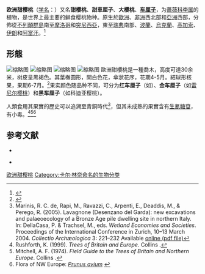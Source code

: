{{speciesbox
| status = LC
| status_system = IUCN3.1
| status_ref = <ref name="iucn2022-02-08">{{cite iucn |author=Rivers, M.C. |date=2017 |title=''Prunus avium'' |volume=2017 |page=e.T172064A50673544 |doi=10.2305/IUCN.UK.2017-3.RLTS.T172064A50673544.en |access-date=2022-02-08}}</ref>
| image = Prunus avium fruit.jpg
| image_width = 240px
| image_caption = 甜櫻桃的葉片和果實
|range_map = Prunus avium range.svg
|range_map_caption = 分佈圖
| display_parents = 2
| genus = Prunus
| parent = Prunus sect. Cerasus
| species = avium
| authority  = [[Carl_Linnaeus|L.]]
| range_map_caption = 分布图
| synonyms=
  {{Collapsible list |{{Plainlist | style = margin-left: 1em; text-indent: -1em; |
*''Cerasus anglica'' <small>Poit. & Turpin</small>
*''Cerasus arduennensis'' <small>Callay</small>
*''Cerasus avicularis'' <small>Dulac</small>
*''Cerasus avium'' <small>(L.) Moench</small>
*''Cerasus avium'' var. ''albida'' <small>(Ehrh.) Soó</small>
*''Cerasus avium'' var. ''duracina'' <small>(L.) Lej. & Courtois</small>
*''Cerasus avium'' convar. ''duracina'' <small>(L.) Holub</small>
*''Cerasus avium'' convar. ''juliana'' <small>(L.) Holub</small>
*''Cerasus avium'' var. ''juliana'' <small>(L.) Lej. & Courtois</small>
*''Cerasus avium'' var. ''sylvestris-rubra'' <small>Lej. & Courtois</small>
*''Cerasus dulcis'' <small>P.Gaertn., B.Mey. & Scherb.</small>
*''Cerasus duracina'' <small>(L.) DC.</small>
*''Cerasus nigra'' <small>Mill.</small>
*''Cerasus nigricans'' <small>(Ehrh.) Borkh.</small>
*''Cerasus pallida'' <small>(Ser.) M.Roem.</small>
*''Cerasus regalis'' <small>Poit. & Turpin</small>
*''Cerasus varia'' <small>(Ehrh.) Borkh.</small>
*''Druparia avium'' <small>(L.) Clairv.</small>
*''Prunus avium'' subsp. ''juliana'' <small>(L.) Schübl. & G.Martens</small>
*''Prunus avium'' f. ''nigricans'' <small>(Ehrh.) P.D.Sell</small>
*''Prunus avium'' var. ''silvestris'' <small>Kirschl.</small>
*''Prunus avium'' f. ''silvestris'' <small>(Kirschl.) P.D.Sell</small>
*''Prunus cerasus'' var. ''actiana'' <small>L.</small>
*''Prunus cerasus'' var. ''avium'' <small>L.</small>
*''Prunus cerasus'' var. ''bigarella'' <small>L.</small>
*''Prunus cerasus'' var. ''dulcis'' <small>L.</small>
*''Prunus cerasus'' var. ''duracina'' <small>L.</small>
*''Prunus cerasus'' var. ''juliana'' <small>L.</small>
*''Prunus duracina'' <small>(L.) Sweet</small>
*''Prunus juliana'' <small>(L.) Rchb.</small>
*''Prunus nigricans'' <small>Ehrh.</small>
*''Prunus varia'' <small>Ehrh.</small>
    }}
  }}
| synonyms_ref = <ref name=":0" />
}}

'''欧洲甜樱桃'''（[[学名|学名]]：{{lang|la|''Prunus avium''}}）又名'''甜櫻桃'''、'''甜車厘子'''、'''大樱桃'''、'''[[车厘子|车厘子]]'''，为[[蔷薇科|蔷薇科]][[李属|李属]]的植物，是世界上最主要的鲜食樱桃物种。原生於[[歐洲|歐洲]]、[[非洲|非洲]]西北部和[[亞洲|亞洲]]西部，分佈從[[不列顛群島|不列顛群島]]南至[[摩洛哥|摩洛哥]]和[[突尼西亞|突尼西亞]]，東至[[瑞典|瑞典]]南部、[[波蘭|波蘭]]、[[烏克蘭|烏克蘭]]、[[高加索|高加索]]、[[伊朗|伊朗]]和[[阿富汗|阿富汗]]。<ref name=":0">{{Cite web|title=''Prunus avium'' (L.) L.|url=http://powo.science.kew.org/taxon/urn:lsid:ipni.org:names:30093848-2|accessdate=2021-01-20|author=|date=|format=|work=Plants of the World Online|publisher=Kew Science|language=en|archive-date=2019-04-26|archive-url=https://web.archive.org/web/20190426193903/http://powo.science.kew.org/taxon/urn:lsid:ipni.org:names:30093848-2|dead-url=no}}</ref>

==形態==
[[File:Kirschblueten-2011-ffm-075.jpg|缩略图]]
[[File:Italienische_Süßkirschen.JPG|缩略图]]
[[File:Bigarreau_Napoleon_kersen_(Rouaan,_spekkersen).jpg|缩略图]]
[[File:KordiaCherryP1050912.jpg|缩略图]]
歐洲甜櫻桃是一種喬木，高度可達30余米，树皮呈黑褐色。其葉椭圆形，開白色花，傘狀花序，花期4-5月。結球形核果，果期6-7月。<ref>{{cite web|url=http://www.pollinator.ca/bestpractices/cherries.html|title=Sweet cherries|work=pollinator.ca|access-date=2018-05-18|archive-url=https://web.archive.org/web/20180530201159/http://www.pollinator.ca/bestpractices/cherries.html|archive-date=2018-05-30|dead-url=yes}}</ref>果实颜色随品种不同，可分为'''红车厘子'''（如{{le|甜心樱桃|Sweetheart cherry}}）、'''金车厘子'''（如[[雷尼尔樱桃|雷尼尔樱桃]]）和'''黑车厘子'''（如科迪亚樱桃）。

人類食用其果實的歷史可以追溯至青銅時代<ref>Marinis, R. C. de, Rapi, M., Ravazzi, C., Arpenti, E., Deaddis, M., & Perego, R. (2005). Lavagnone (Desenzano del Garda): new excavations and palaeoecology of a Bronze Age pile dwelling site in northern Italy. In: DellaCasa, P. & Trachsel, M., eds. ''Wetland Economies and Societies''. Proceedings of the International Conference in Zurich, 10–13 March 2004. ''Collectio Archæologica'' 3: 221–232 Available [https://web.archive.org/web/20110720081618/http://www.disat.unimib.it/Palinologia/download/Lavagnone%20De%20Marinis%20et%20al.pdf online (pdf file)]</ref>，但其未成熟的果實含有[[生氰糖苷|生氰糖苷]]，有小毒。<ref name=rushforth>Rushforth, K. (1999). ''Trees of Britain and Europe''. Collins {{ISBN|0-00-220013-9}}.</ref><ref name=mitchell>Mitchell, A. F. (1974). ''Field Guide to the Trees of Britain and Northern Europe''. Collins {{ISBN|0-00-212035-6}}.</ref><ref name=fnwe>Flora of NW Europe: [http://ip30.eti.uva.nl/BIS/flora.php?selected=beschrijving&menuentry=soorten&id=2715 ''Prunus avium''] {{webarchive|url=https://web.archive.org/web/20090309075904/http://ip30.eti.uva.nl/BIS/flora.php?selected=beschrijving&menuentry=soorten&id=2715 |date=2009-03-09}}</ref>

==参考文献==
{{reflist}}
<div class="references-small">
* {{cite web| url =http://www.bioinfo.cn/db05/KmzwSpecies.php?action=view&id=18212| title =欧洲甜樱桃| work =《中国高等植物数据库全库》| publisher =中国科学院微生物研究所| author =昆明植物研究所| accessdate =2009-02-25| deadurl =yes| archiveurl =https://web.archive.org/web/20160305002617/http://www.bioinfo.cn/db05/KmzwSpecies.php?action=view&id=18212| archivedate =2016-03-05}}
</div>
{{refbegin}}
* {{TaiBNET| zh=甜樱桃 | id=418023 | binomial=Prunus avium | authority=(L.) L. | var= | accessdate=2013-01-24}}
{{refend}}
{{Reflist}}
{{Taxonbar|from=Q165137}}

[[Category:李属|欧洲甜樱桃]]
[[Category:卡尔·林奈命名的生物分类|Category:卡尔·林奈命名的生物分类]]